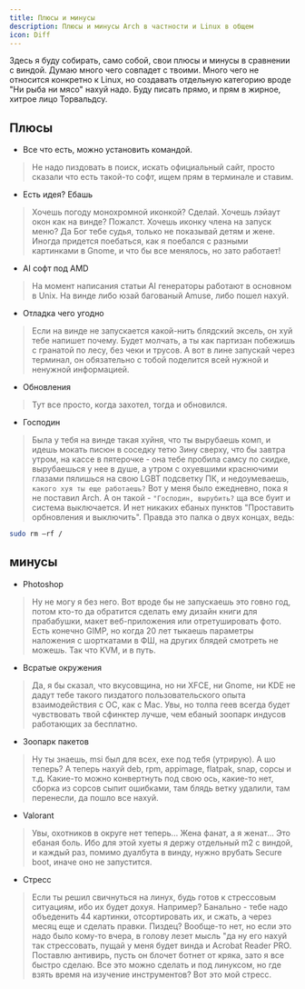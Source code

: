 ```yaml
---
title: Плюсы и минусы
description: Плюсы и минусы Arch в частности и Linux в общем
icon: Diff
---
```


Здесь я буду собирать, само собой, свои плюсы и минусы в сравнении с виндой. Думаю много чего совпадет с твоими. 
Много чего не относится конкретно к Linux, но создавать отдельную категорию вроде "Ни рыба ни мясо" нахуй надо.
Буду писать прямо, и прям в жирное, хитрое лицо Торвальдсу. 

## Плюсы 
- Все что есть, можно установить командой.
> Не надо пиздовать в поиск, искать официальный сайт, просто сказали что есть такой-то софт, ищем прям в терминале и ставим.

- Есть идея? Ебашь
> Хочешь погоду монохромной иконкой? Сделай. Хочешь лэйаут окон как на винде? Пожалст. Хочешь иконку члена на запуск меню? Да Бог тебе судья, только не показывай детям и жене. Иногда придется поебаться, как я поебался с разными картинками в Gnome, и что бы все менялось, но зато работает!

- AI софт под AMD
> На момент написания статьи AI генераторы работают в основном в Unix. На винде либо юзай багованый Amuse, либо пошел нахуй. 

- Отладка чего угодно
> Если на винде не запускается какой-нить блядский эксель, он хуй тебе напишет почему. Будет молчать, а ты как партизан побежишь с гранатой по лесу, без чеки и трусов. А вот в лине запускай через терминал, он обязательно с тобой поделится всей нужной и ненужной информацией.

- Обновления
> Тут все просто, когда захотел, тогда и обновился. 

- Господин
> Была у тебя на винде такая хуйня, что ты вырубаешь комп, и идешь мокать писюн в соседку тетю Зину сверху, что бы завтра утром, на кассе в пятерочке - она тебе пробила самсу по скидке, вырубаешься у нее в душе, а утром с охуевшими краснючими глазами пялишься на свою LGBT подсветку ПК, и недоумеваешь, `какого хуя ты еще работаешь?` Вот у меня было ежедневно,  пока я не поставил Arch. А он такой - `"Господин, вырубить?` ща все буит и система выключается. И нет никаких ебаных пунктов "Проставить орбновления и выключить". Правда это палка о двух концах, ведь:
```sh title="Удалить все нахуй? Пфф, сию секунду, господин!"
sudo rm —rf /
```


## минусы
- Photoshop 
> Ну не могу я без него. Вот вроде бы не запускаешь это говно год, потом кто-то да обратится сделать ему дизайн книги для прабабушки, макет веб-приложения или отретушировать фото. Есть конечно GIMP, но когда 20 лет тыкаешь параметры наложения с шорткатами в ФШ, на других блядей смотреть не можешь. Так что KVM, и в путь.

- Всратые окружения
> Да, я бы сказал, что вкусовщина, но ни XFCE, ни Gnome, ни KDE не дадут тебе такого пиздатого пользовательского опыта взаимодействия с ОС, как с Mac. Увы, но толпа геев всегда будет чувствовать твой сфинктер лучше, чем ебаный зоопарк индусов работающих за бесплатно. 

- Зоопарк пакетов
> Ну ты знаешь, msi был для всех, exe под тебя (утрирую). А шо теперь? А теперь нахуй deb, rpm, appimage, flatpak, snap, сорсы и т.д. Какие-то можно конвертнуть под свою ось, какие-то нет, сборка из сорсов сыпит ошибками, там блядь ветку удалили, там перенесли, да пошло все нахуй.

- Valorant
> Увы, охотников в округе нет теперь... Жена фанат, а я женат... Это ебаная боль. Ибо для этой хуеты я держу отдельный m2 с виндой, и каждый раз, помимо дуалбута в винду, нужно врубать Secure boot, иначе оно не запустится. 

- Стресс
> Если ты решил свичнуться на линух, будь готов к стрессовым ситуациям, ибо их будет дохуя. Например? 
Банально - тебе надо объеденить 44 картинки, отсортировать их, и сжать, а через месяц еще и сделать правки. Пиздец? Вообще-то нет, но если это надо было кому-то вчера, в голову лезет мысль "да ну его нахуй так стрессовать, пущай у меня будет винда и Acrobat Reader PRO. Поставлю антивирь, пусть он блочет ботнет от кряка, зато я все быстро сделаю. Все это можно сделать и под линуксом, но где взять время на изучение инструментов? Вот это мой стресс. 
